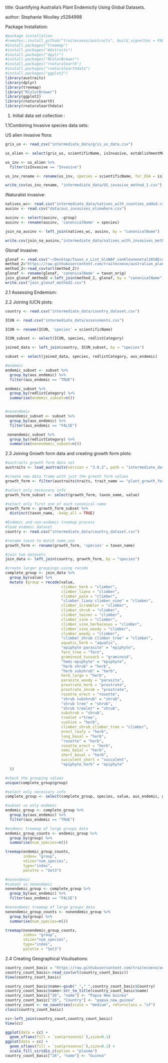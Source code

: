 
title: Quantifying Australia’s Plant Endemicity Using Global Datasets. 

author: Stephanie Woolley z5284998

Package Installation:
```r
#package installation 
#remotes::install_github("traitecoevo/austraits", build_vignettes = FALSE)
#install.packages("treemap")
#install.packages("AUstraits")
#install.packages("dpylr")
#install.packages("RColorBrewer")
#install.packages("rnaturalearth")
#install.packages("rnaturalearthdata")
#install.packages("ggplot2")
library(austraits) 
library(dplyr)
library(treemap)
library("RColorBrewer")
library(ggplot2)
library(rnaturalearth)
library(rnaturalearthdata)
```

1. Initial data set collection :



1.1Combining Invasive species data sets:

US alien invasive flora:
```r
gris_us <- read_csv("intermediate_data/gris_us_data.csv")

us_alien <- select(gris_us, scientificName, isInvasive, establishmentMeans)

us_inv <- us_alien %>%
  filter(isInvasive == "Invasive")

us_inv_rename <- rename(us_inv, species = scientificName, for_USA = isInvasive)

write_csv(us_inv_rename, "intermediate_data/US_invasive_method_1.csv")
```

iNaturalist invasive:

```r
natives_wc<- read.csv("intermediate_data/natives_with_counties_added.csv")
ausinv <- read.csv("data/aus_invasives_elsewhere.csv")

ausinv <- select(ausinv, -group)
ausinv <- rename(ausinv, 'canonicalName' = species)

join_na_ausinv <- left_join(natives_wc, ausinv, by = "canonicalName")

write.csv(join_na_ausinv,"intermediate_data/natives_with_invasives_method2.csv")

```

Glonaf invasive:
```r
glonaf <- read.csv("~/Desktop/Taxon_x_List_GloNAF_vanKleunenetal2018Ecology.csv")
method_2="https://raw.githubusercontent.com/traitecoevo/australian_plant_endemism/master/intermediate_data/natives_with_invasives_method2.csv"
method_2<-read_csv(url(method_2))
glonaf <- rename(glonaf, 'canonicalName' = taxon_orig)
join_glonaf_method2 <-left_join(method_2, glonaf, by = "canonicalName")
write.csv("join_glonaf_method2.csv")
```



2.1 Assessing Endemism: 



2.2 Joining IUCN plots:

```r
country <- read.csv("intermediate_data/country_dataset.csv")

ICUN <- read.csv("intermediate_data/assessments.csv")

ICUN <- rename(ICUN, 'species' = scientificName)

ICUN_subset <- select(ICUN, species, redlistCategory)

joined_data <- left_join(country, ICUN_subset, by = "species")

subset <- select(joined_data, species, redlistCategory, aus_endemic)

#endemic
endemic_subset <- subset %>%
  group_by(aus_endemic) %>% 
  filter(aus_endemic == "TRUE")

endemic_subset %>% 
  group_by(redlistCategory) %>% 
  summarise(endemic_subset=n())


#nonendemic 
nonendemic_subset <- subset %>%
  group_by(aus_endemic) %>% 
  filter(aus_endemic == "FALSE")

 nonendemic_subset %>% 
  group_by(redlistCategory) %>% 
  summarise(nonendemic_subset=n())
```



2.3 Joining Growth form data and creating growth form plots:
```r
#austraits growth form data set 
austraits <- load_austraits(version = "3.0.2", path = "intermediate_data/austraits")

#create new data frame with just the growth form values 
growth_form <- filter(austraits$traits, trait_name == "plant_growth_form") 

#select only necessary info
growth_form_subset <- select(growth_form, taxon_name, value)

#select only first one of each canonical name 
growth_form <- growth_form_subset %>%
  distinct(taxon_name, .keep_all = TRUE)

#Endemic and non-endemic treemap process 
#load endemic dataset 
country <- read.csv("intermediate_data/country_dataset.csv")

#rename taxon to match name_use 
growth_form <- rename(growth_form, 'species' = taxon_name)

#join two datasets 
join_data <- left_join(country, growth_form, by = "species")

#create larger groupings using recode 
complete_group <- join_data %>% 
  group_by(value) %>%
  mutate (group = recode(value, 
                         climber_herb = "climber", 
                         climber_liana = "climber",
                         climber_palm = "climber", 
                         "climber_liana climber_vine" = "climber",
                         climber_scrambler = "climber", 
                         climber_shrub = "climber", 
                         climber_twiner = "climber",
                         climber_vine = "climber", 
                         climber_vine_herbaceous = "climber",
                         climber_vine_woody = "climber",
                         climber_woody = "climber",
                         "climber_shrub climber_tree" = "climber",
                         aquatic_herb = "aquatic",
                         "epiphyte parasite" = "epiphyte", 
                         fern_tree = "fern",
                         graminoid_tussock = "graminoid",
                         "hemi-epiphyte" = "epiphyte", 
                         "herb shrub" = "herb", 
                         "herb subshrub" = "herb", 
                         herb_large = "herb", 
                         parasite_woody = "parasite", 
                         prostrate_herb = "prostrate", 
                         prostrate_shrub = "prostrate", 
                         rosette_erect = "rosette", 
                         "shrub subshrub" = "shrub", 
                         "shrub tree" = "shrub", 
                         "shrub treelet" = "shrub",
                         subshrub = "shrub", 
                         treelet ="tree",
                         cushion = "herb",
                         climber_shrub_climber_tree = "climber",
                         erect_leafy = "herb",
                         long_basal = "herb",
                         "rosette" = "herb",
                         rosette_erect = "herb",
                         semi_basal = "herb", 
                         short_basal = "herb",
                         succulent_short = "succulent",
                         "epiphyte_herb" = "epiphyte"
  ))

#check the grouping values 
unique(complete_group$group)

#select only necessary info
complete_group <- select(complete_group, species, value, aus_endemic, group)

#subset so only endemic
endemic_group <- complete_group %>%
  group_by(aus_endemic) %>% 
  filter(aus_endemic == "TRUE")

#endemic treemap of large groups data 
endemic_group_counts <- endemic_group %>% 
  group_by(group) %>% 
  summarise(num_species=n())

treemap(endemic_group_counts,
        index= "group",
        vSize="num_species",
        type="index", 
        palette = "Set3") 

#nonendemic
#subset so nonendemic
nonendemic_group <- complete_group %>%
  group_by(aus_endemic) %>% 
  filter(aus_endemic == "FALSE")

#nonendemic treemap of large groups data 
nonendemic_group_counts <- nonendemic_group %>% 
  group_by(group) %>% 
  summarise(num_species=n())

treemap(nonendemic_group_counts,
        index= "group",
        vSize="num_species",
        type="index", 
        palette = "Set3") 

```



2.4 Creating Geographical Visulisations:
```r
country_count_basic = "https://raw.githubusercontent.com/traitecoevo/australian_plant_endemism/master/intermediate_data/country_counts.csv"
country_count_basic<-read_csv(url(country_count_basic))
View(country_count_basic)

country_count_basic$name<-gsub("_"," ",country_count_basic$Country)
country_count_basic$name<-str_to_title(country_count_basic$name)
country_count_basic["26", "name"] <- "Papua New Guinea"
country_count_basic["26", "Country"] <- "papua_new_guinea"
country_count <- ne_countries(scale = "medium", returnclass = "sf")
class(country_count_basic)

cc<-left_join(country_count,country_count_basic)
View(cc)

ggplot(data = cc) +
  geom_sf(aes(fill = `sum(presence)`),size=0.1)
ggplot(data = cc) +
  geom_sf(aes(fill = `sum(presence)`),size=0.1) +
  scale_fill_viridis_c(option = "plasma")
country_count_basic["26", "name"] <- "Guinea"

```



